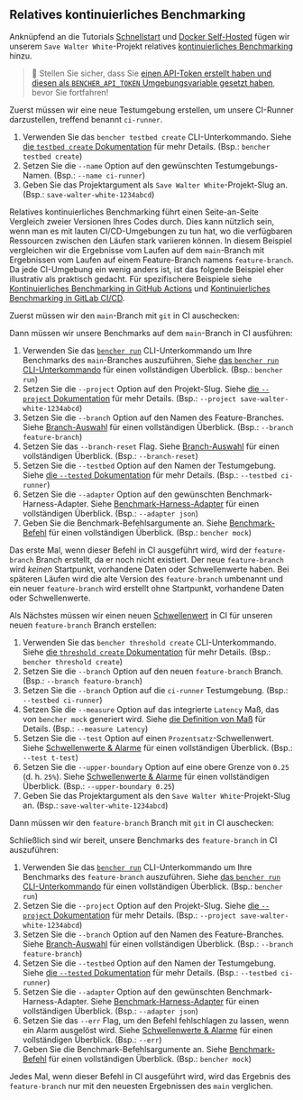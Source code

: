 
## Relatives kontinuierliches Benchmarking

Anknüpfend an die Tutorials [Schnellstart][quick start] und [Docker Self-Hosted][docker self-hosted] fügen wir unserem `Save Walter White`-Projekt relatives [kontinuierliches Benchmarking][continuous benchmarking] hinzu.

> 🐰 Stellen Sie sicher, dass Sie
> [einen API-Token erstellt haben und diesen als `BENCHER_API_TOKEN` Umgebungsvariable gesetzt haben][create an api token],
> bevor Sie fortfahren!

Zuerst müssen wir eine neue Testumgebung erstellen, um unsere CI-Runner darzustellen, treffend benannt `ci-runner`.

<TestbedCreate />

1. Verwenden Sie das `bencher testbed create` CLI-Unterkommando.
   Siehe [die `testbed create` Dokumentation][testbed create] für mehr Details.
   (Bsp.: `bencher testbed create`)
2. Setzen Sie die `--name` Option auf den gewünschten Testumgebungs-Namen.
   (Bsp.: `--name ci-runner`)
3. Geben Sie das Projektargument als `Save Walter White`-Projekt-Slug an.
   (Bsp.: `save-walter-white-1234abcd`)

Relatives kontinuierliches Benchmarking führt einen Seite-an-Seite Vergleich zweier Versionen Ihres Codes durch.
Dies kann nützlich sein, wenn man es mit lauten CI/CD-Umgebungen zu tun hat,
wo die verfügbaren Ressourcen zwischen den Läufen stark variieren können.
In diesem Beispiel vergleichen wir die Ergebnisse vom Laufen auf dem `main`-Branch
mit Ergebnissen vom Laufen auf einem Feature-Branch namens `feature-branch`.
Da jede CI-Umgebung ein wenig anders ist,
ist das folgende Beispiel eher illustrativ als praktisch gedacht.
Für spezifischere Beispiele siehe [Kontinuierliches Benchmarking in GitHub Actions][github actions]
und [Kontinuierliches Benchmarking in GitLab CI/CD][gitlab ci/cd].

Zuerst müssen wir den `main`-Branch mit `git` in CI auschecken:

<GitCheckoutMain />

Dann müssen wir unsere Benchmarks auf dem `main`-Branch in CI ausführen:

<RunMainRelative />

1. Verwenden Sie das <code><a href="/de/docs/explanation/bencher-run/">bencher run</a></code> CLI-Unterkommando
   um Ihre Benchmarks des `main`-Branches auszuführen.
   Siehe [das `bencher run` CLI-Unterkommando][bencher run] für einen vollständigen Überblick.
   (Bsp.: `bencher run`)
2. Setzen Sie die `--project` Option auf den Projekt-Slug.
   Siehe [die `--project` Dokumentation][project option] für mehr Details.
   (Bsp.: `--project save-walter-white-1234abcd`)
3. Setzen Sie die `--branch` Option auf den Namen des Feature-Branches.
   Siehe [Branch-Auswahl][branch selection branch] für einen vollständigen Überblick.
   (Bsp.: `--branch feature-branch`)
4. Setzen Sie das `--branch-reset` Flag.
   Siehe [Branch-Auswahl][branch selection reset] für einen vollständigen Überblick.
   (Bsp.: `--branch-reset`)
5. Setzen Sie die `--testbed` Option auf den Namen der Testumgebung.
   Siehe [die `--tested` Dokumentation][testbed option] für mehr Details.
   (Bsp.: `--testbed ci-runner`)
6. Setzen Sie die `--adapter` Option auf den gewünschten Benchmark-Harness-Adapter.
   Siehe [Benchmark-Harness-Adapter][adapters] für einen vollständigen Überblick.
   (Bsp.: `--adapter json`)
7.  Geben Sie die Benchmark-Befehlsargumente an.
    Siehe [Benchmark-Befehl][command argument] für einen vollständigen Überblick.
    (Bsp.: `bencher mock`)

Das erste Mal, wenn dieser Befehl in CI ausgeführt wird,
wird der `feature-branch` Branch erstellt, da er noch nicht existiert.
Der neue `feature-branch` wird _keinen_ Startpunkt, vorhandene Daten oder Schwellenwerte haben.
Bei späteren Läufen wird die alte Version des `feature-branch` umbenannt
und ein neuer `feature-branch` wird erstellt ohne Startpunkt, vorhandene Daten oder Schwellenwerte.

Als Nächstes müssen wir einen neuen [Schwellenwert][thresholds] in CI für unseren neuen `feature-branch` Branch erstellen:

<ThresholdCreateRelative />

1. Verwenden Sie das `bencher threshold create` CLI-Unterkommando.
   Siehe [die `threshold create` Dokumentation][threshold create] für mehr Details.
   (Bsp.: `bencher threshold create`)
2. Setzen Sie die `--branch` Option auf den neuen `feature-branch` Branch.
   (Bsp.: `--branch feature-branch`)
3. Setzen Sie die `--branch` Option auf die `ci-runner` Testumgebung.
   (Bsp.: `--testbed ci-runner`)
4. Setzen Sie die `--measure` Option auf das integrierte `Latency` Maß, das von `bencher mock` generiert wird.
   Siehe [die Definition von Maß][measure] für Details.
   (Bsp.: `--measure Latency`)
5. Setzen Sie die `--test` Option auf einen `Prozentsatz`-Schwellenwert.
   Siehe [Schwellenwerte & Alarme][percentage] für einen vollständigen Überblick.
   (Bsp.: `--test t-test`)
6. Setzen Sie die `--upper-boundary` Option auf eine obere Grenze von `0.25` (d. h. `25%`).
   Siehe [Schwellenwerte & Alarme][percentage upper boundary] für einen vollständigen Überblick.
   (Bsp.: `--upper-boundary 0.25`)
7. Geben Sie das Projektargument als den `Save Walter White`-Projekt-Slug an.
   (Bsp.: `save-walter-white-1234abcd`)

Dann müssen wir den `feature-branch` Branch mit `git` in CI auschecken:

<GitCheckoutFeature />

Schließlich sind wir bereit, unsere Benchmarks des `feature-branch` in CI auszuführen:

<RunFeatureRelative />

1. Verwenden Sie das <code><a href="/de/docs/explanation/bencher-run/">bencher run</a></code> CLI-Unterkommando
   um Ihre Benchmarks des `feature-branch` auszuführen.
   Siehe [das `bencher run` CLI-Unterkommando][bencher run] für einen vollständigen Überblick.
   (Bsp.: `bencher run`)
2. Setzen Sie die `--project` Option auf den Projekt-Slug.
   Siehe [die `--project` Dokumentation][project option] für mehr Details.
   (Bsp.: `--project save-walter-white-1234abcd`)
3. Setzen Sie die `--branch` Option auf den Namen des Feature-Branches.
   Siehe [Branch-Auswahl][branch selection branch] für einen vollständigen Überblick.
   (Bsp.: `--branch feature-branch`)
4. Setzen Sie die `--testbed` Option auf den Namen der Testumgebung.
   Siehe [die `--tested` Dokumentation][testbed option] für mehr Details.
   (Bsp.: `--testbed ci-runner`)
5. Setzen Sie die `--adapter` Option auf den gewünschten Benchmark-Harness-Adapter.
   Siehe [Benchmark-Harness-Adapter][adapters] für einen vollständigen Überblick.
   (Bsp.: `--adapter json`)
6. Setzen Sie das `--err` Flag, um den Befehl fehlschlagen zu lassen, wenn ein Alarm ausgelöst wird.
   Siehe [Schwellenwerte & Alarme][alerts] für einen vollständigen Überblick.
   (Bsp.: `--err`)
7. Geben Sie die Benchmark-Befehlsargumente an.
   Siehe [Benchmark-Befehl][command argument] für einen vollständigen Überblick.
   (Bsp.: `bencher mock`)

Jedes Mal, wenn dieser Befehl in CI ausgeführt wird,
wird das Ergebnis des `feature-branch` nur mit den neuesten Ergebnissen des `main` verglichen.

[quick start]: /de/docs/tutorial/quick-start/
[docker self-hosted]: /de/docs/tutorial/docker/
[continuous benchmarking]: /de/docs/explanation/continuous-benchmarking/
[create an api token]: /de/docs/tutorial/quick-start/#create-an-api-token
[testbed create]: /de/docs/api/projects/testbeds/#post-v0projectsprojecttestbeds
[github actions]: /de/docs/how-to/github-actions/
[gitlab ci/cd]: /de/docs/how-to/gitlab-ci-cd/
[bencher run]: /de/docs/explanation/bencher-run/
[project option]: /de/docs/explanation/bencher-run/#--project-project
[branch selection branch]: /de/docs/explanation/branch-selection/#--branch-branch
[branch selection reset]: /de/docs/explanation/branch-selection/#--branch-reset
[testbed option]: /de/docs/explanation/bencher-run/#--testbed-testbed
[adapters]: /de/docs/explanation/adapters/
[command argument]: /de/docs/explanation/bencher-run/#benchmark-command
[thresholds]: /de/docs/explanation/thresholds/
[threshold create]: /de/docs/api/projects/thresholds/#post-v0projectsprojectthresholds
[measure]: /de/docs/explanation/benchmarking/#measure
[percentage]: /de/docs/explanation/thresholds/#percentage-thresholds
[percentage upper boundary]: /de/docs/explanation/thresholds/#percentage-threshold-upper-boundary
[alerts]: /de/docs/explanation/thresholds/#alarms